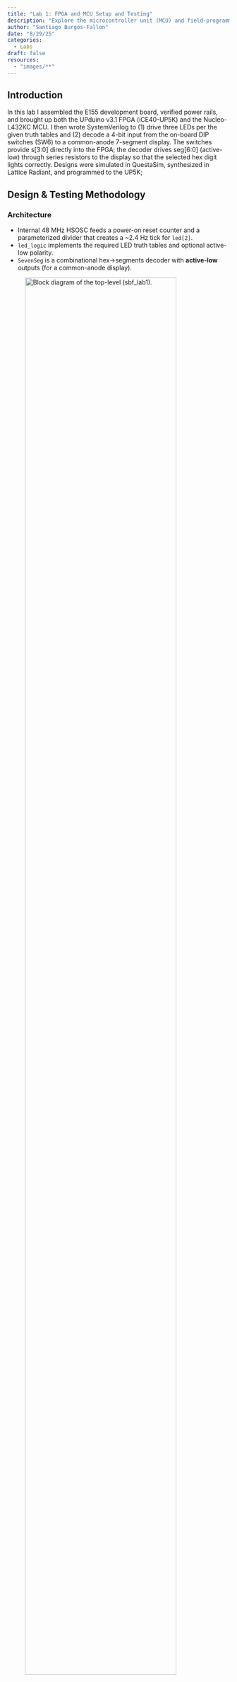 ```yaml
---
title: "Lab 1: FPGA and MCU Setup and Testing"
description: "Explore the microcontroller unit (MCU) and field-programmable gate array (FPGA) development boards used in this course."
author: "Santiago Burgos-Fallon"
date: "8/29/25"
categories:
  - Labs
draft: false
resources:
  - "images/**"
---
```


## Introduction

In this lab I assembled the E155 development board, verified power rails, and brought up both the UPduino v3.1 FPGA (iCE40-UP5K) and the Nucleo-L432KC MCU. I then wrote SystemVerilog to (1) drive three LEDs per the given truth tables and (2) decode a 4-bit input from the on-board DIP switches (SW6) to a common-anode 7-segment display. The switches provide s[3:0] directly into the FPGA; the decoder drives seg[6:0] (active-low) through series resistors to the display so that the selected hex digit lights correctly. Designs were simulated in QuestaSim, synthesized in Lattice Radiant, and programmed to the UP5K;


## Design & Testing Methodology

### Architecture

- Internal 48 MHz HSOSC feeds a power-on reset counter and a parameterized divider that creates a ~2.4 Hz tick for `led[2]`.
- `led_logic` implements the required LED truth tables and optional active-low polarity.
- `SevenSeg` is a combinational hex→segments decoder with **active-low** outputs (for a common-anode display).

![Block diagram of the top-level (`sbf_lab1`).](images/sv.jpg){#fig-block align="center" fig-alt="HSOSC to POR and BlinkDiv to led_logic; SevenSeg in parallel from s[3:0]." width="90%"}

### Unit tests (simulation)

Self-checking testbenches read `.tv` vectors:
- `tb_SevenSeg_tv` verifies the 0x0–0xF map.
- `tb_led_logic_tv` checks both active-high and active-low instances.
- `tb_lab1_sbf_tv` checks `seg` and `led[1:0]` at top level (blink bit ignored).

> **On the single “error”:** one vector intentionally contains unknowns (`xxxxxxx`) to represent a “don’t-care” state during initialization. The testbench expects `xxxxxxx`, while real hardware (with pull-ups and reset) resolves to `1111111` (all segments off). Functionally correct; the failure is in the expected vector, not the DUT.

### Hardware bring-up

- Verified +5 V and +3.3 V LDO outputs on VIN power before inserting modules.
- Wired one side of the dual 7-segment (common-anode) with series resistors on each segment; anode to 3.3 V.
- Used ~1 kΩ series resistors → ≈3.3 mA/segment (ignoring LED \(V_f\)), comfortably within limits:
  \[
  I \approx \frac{3.3\ \text{V}}{1\,\text{k}\Omega} = 3.3\ \text{mA}
  \]

![Hand-drawn schematic and current note (common-anode with ~1 kΩ series resistors).](images/elec.jpg){#fig-schematic fig-alt="7-segment wiring and LED current calc." width="90%"}

## Technical Documentation

- **Code directory:** `code/`
  - FPGA design: `SevenSeg`, `BlinkDiv`, `led_logic`, `sbf_lab1` (top).
  - Testbenches: `tb_SevenSeg_tv`, `tb_led_logic_tv`, `tb_lab1_sbf_tv`.
- **Tools:** Radiant (synthesis, constraints, Netlist Analyzer), QuestaSim Lattice Edition (simulation), SEGGER Embedded Studio (MCU).

### LED behavior specification

| S1 | S0 | led\[0] |
|:--:|:--:|:-------:|
| 0  | 0  | OFF |
| 0  | 1  | ON  |
| 1  | 0  | ON  |
| 1  | 1  | OFF |

| S3 | S2 | led\[1] |
|:--:|:--:|:-------:|
| 0  | 0  | OFF |
| 0  | 1  | OFF |
| 1  | 0  | OFF |
| 1  | 1  | ON  |

`led[2]` blinks at ~2.4 Hz from the divider:
$$
\mathrm{TOGGLE\_COUNT}
= \frac{48\,\mathrm{MHz}}{2 \cdot 2.4\,\mathrm{Hz}} - 1
= 10{,}000{,}000 - 1
$$

### Seven-segment notes

- Common-anode display → **active-low** segment lines (`0` turns a segment **on**).
- Naming: `seg[0]=A … seg[6]=G`.
- To turn on correct segments:
![layout of seven segment display nodes).](images/seven_seg_map.png){#fig-block align="center" fig-alt="seven segment display." width="35%"}


## Results & Discussion

### Seven-segment unit tests

:::: {.columns}
::: {.column width="60%"}
![SevenSeg waves across 0x0–0xF.](images/seven%20seg%20waves.png){#fig-7seg-waves fig-alt="SevenSeg waveform sweep for all hex digits."}
:::
::: {.column width="40%"}
![SevenSeg transcript (1 expected X-case mismatch at vec 0).](images/seven%20seg%20tests.png){#fig-7seg-log fig-alt="16 tests, 1 error due to X-expectation vector."}
:::
::::

### LED logic unit tests

:::: {.columns}
::: {.column width="60%"}
![LED logic waves (active-high and active-low instances).](images/led%20tests%20waves.png){#fig-led-waves fig-alt="led_logic waveform verification for both polarities."}
:::
::: {.column width="40%"}
![LED logic transcript (all pass).](images/led%20text%20tests.png){#fig-led-log fig-alt="32 led_logic tests, 0 errors."}
:::
::::

### Top-level simulation

:::: {.columns}
::: {.column width="60%"}
![Top-level (`sbf_lab1`) QuestaSim waves sweeping s=0..F.](images/lab%20test%20waves.png){#fig-top-waves fig-alt="Top-level seg and led activity; blink bit ignored in checks."}
:::
::: {.column width="40%"}
![Top-level transcript (1 error corresponds to X-expectation init vector).](images/lab%20vectors.png){#fig-top-log fig-alt="16 tests, 1 error; explained as expected-X vs resolved-1 mismatch."}
:::
::::

**Interpretation.**  
- `led_logic` passes all vectors for both polarities.  
- `SevenSeg` and top-level each show one flagged vector where the testbench expects unknowns; hardware resolves to **all off** (`1111111`). Functionality is correct; the discrepancy is only in the expected file’s init case.  
- Divider math and POR behavior match intent; `led[2]` toggles at the expected rate (simulation time scaled).

## Conclusion

I assembled and powered the E155 dev board, verified MCU↔FPGA connectivity, and implemented the required FPGA logic: LED truth tables, a ~2.4 Hz blink, and a combinational 7-segment decoder for a common-anode display. Simulation, synthesis, and on-board testing confirm correct behavior. The lone “failure” in automated tests is a deliberate X-expectation vector that resolves to “all off” in hardware—acceptable and documented.

**Time spent:** 20 hours.
**All Code** https://github.com/s4anti4go/E155/tree/main/FPGA/RadiantProject/Lab%201
---

## AI Implementation
### Prompt
> Write SystemVerilog HDL to leverage the internal high speed oscillator in the Lattice UP5K FPGA and blink an LED at 2 Hz. Take full advantage of SystemVerilog syntax, for example, using logic instead of wire and reg.

### What the LLM produced (Gemini)
Good ideas it used:
- Parameterized divider (`CLK_FREQ`, `BLINK_FREQ`) with `$clog2` sizing
- Modern SV constructs (`logic`, `always_ff`)
- Clear split: top module that wraps an oscillator primitive + a blinker child

Top-level snippet returned (abridged):
    module led_blink_top (output logic o_led);
      logic clk_48mhz;
      SB_HFOSC u_hfosc ( .CLKHFPU(1'b1), .CLKHFEN(1'b1), .CLKHF(clk_48mhz) );
      defparam u_hfosc.CLKHF_DIV = "0b00"; // 48 MHz
      led_blinker u_led_blinker (.clk(clk_48mhz), .led(o_led));
    endmodule

### Synthesis outcome
Radiant failed at the oscillator instantiation with:
    VERI-1063: instantiating unknown module SB_HFOSC
Root cause: Radiant’s iCE40 UltraPlus technology library expects the `HSOSC` primitive, not `SB_HFOSC` (the `SB_*` form is common in iCEcube2 examples).

Fix applied (works in Radiant):
    // iCE40UP internal HF oscillator
    HSOSC #(.CLKHF_DIV(2'b00))  // 00 = 48 MHz
      hf_osc (.CLKHFPU(1'b1), .CLKHFEN(1'b1), .CLKHF(clk));

I also replaced the LLM’s `initial`-based register inits with a tiny synchronous power-on reset (POR) counter so hardware powers up in a known state.

### Quality rating (and why)
- Rating: B  
- Strengths: idiomatic SV, readable, correct divide-by-N math, parameterized for reuse  
- Weak spots: vendor primitive mismatch (`SB_HFOSC` vs `HSOSC`), `defparam` string style (`"0b00"`), reliance on `initial` for synthesis reset

### What I learned / new constructs
- `$clog2` is handy for auto-sizing counters and synthesizes cleanly on UP5K.
- Parameterizing the blink frequency made switching between 2 Hz (prompt) and 2.4 Hz (lab) a one-line change.

### Errors & warnings encountered
- Radiant: `VERI-1063 instantiating unknown module SB_HFOSC` → resolved by switching to `HSOSC #(.CLKHF_DIV(2'b00))` and wiring `CLKHFPU/CLKHFEN/CLKHF`.

### Tips for using LLMs for HDL (next-time playbook)
1. Specify tool, family, and exact primitive in the prompt: target Lattice Radiant for iCE40 UltraPlus (UP5K) and instantiate HSOSC (ports `CLKHFPU`, `CLKHFEN`, `CLKHF`; param `CLKHF_DIV`).
2. Ask for a synthesizable reset: avoid `initial`; include a synchronous reset or a small POR counter.
3. Request a sim-friendly testbench: faster divider + self-check to validate logic quickly.
4. Ask for Radiant-specific guidance: prefer Device Constraint Editor notes over generic `.lpf`.
5. Iterate with exact error text: paste Radiant/Questa messages back to the LLM for precise fixes.

### Appendix: Figure index

- Block diagram: `hmc-e155-portfolio/labs/Lab1/images/sv.jpg`  
- Schematic & current calc: `hmc-e155-portfolio/labs/Lab1/images/elec.jpg`  
- Top-level waves: `hmc-e155-portfolio/labs/Lab1/images/lab test waves.png`, `hmc-e155-portfolio/labs/Lab1/images/lab vectors.png`  
- LED unit waves: `hmc-e155-portfolio/labs/Lab1/images/led test waves.png`, `hmc-e155-portfolio/labs/Lab1/images/led text tests.png`  
- Seven-seg waves: `hmc-e155-portfolio/labs/Lab1/images/seven seg waves.png`, `hmc-e155-portfolio/labs/Lab1/images/seven seg tests.png`
